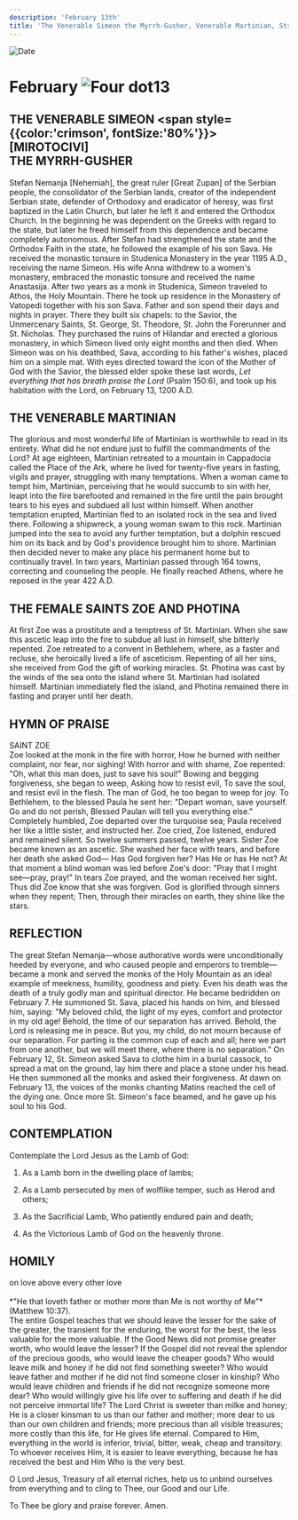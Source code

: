 ```yaml
---
description: 'February 13th'
title: 'The Venerable Simeon the Myrrh-Gusher, Venerable Martinian, Sts. Zoe and Photina'
---
```


<RunningHead />
<Image src="/title-imprint.png" height={68} width={50} alt="Date" className="title-imprint"/>

# <div id="date">February <Image className="four-dot" src="/four-dot.png" height={15} width={15} alt="Four dot" />13</div>

## THE VENERABLE SIMEON <span style={{color:'crimson', fontSize:'80%'}}>[MIROTOCIVI]</span><br />THE MYRRH-GUSHER

Stefan Nemanja [Nehemiah], the great ruler [Great Zupan] of the Serbian people, the consolidator of the Serbian lands, creator of the independent Serbian state, defender of Orthodoxy and eradicator of heresy, was first baptized in the Latin Church, but later he left it and entered the Orthodox Church. In the beginning he was dependent on the Greeks with regard to the state, but later he freed himself from this dependence and became completely autonomous. After Stefan had strengthened the state and the Orthodox Faith in the state, he followed the example of his son Sava. He received the monastic tonsure in Studenica Monastery in the year 1195 A.D., receiving the name Simeon. His wife Anna withdrew to a women's monastery, embraced the monastic tonsure and received the name Anastasija. After two years as a monk in Studenica, Simeon traveled to Athos, the Holy Mountain. There he took up residence in the Monastery of Vatopedi together with his son Sava. Father and son spend their days and nights in prayer. There they built six chapels: to the Savior, the Unmercenary Saints, St. George, St. Theodore, St. John the Forerunner and St. Nicholas. They purchased the ruins of Hilandar and erected a glorious monastery, in which Simeon lived only eight months and then died. When Simeon was on his deathbed, Sava, according to his father's wishes, placed him on a simple mat. With eyes directed toward the icon of the Mother of God with the Savior, the blessed elder spoke these last words, *Let everything that has breath praise the Lord* (Psalm 150:6), and took up his habitation with the Lord, on February 13, 1200 A.D.

## THE VENERABLE MARTINIAN

The glorious and most wonderful life of Martinian is worthwhile to read in its entirety. What did he not endure just to fulfill the commandments of the Lord? At age eighteen, Martinian retreated to a mountain in Cappadocia called the Place of the Ark, where he lived for twenty-five years in fasting, vigils and prayer, struggling with many temptations. When a woman came to tempt him, Martinian, perceiving that he would succumb to sin with her, leapt into the fire barefooted and remained in the fire until the pain brought tears to his eyes and subdued all lust within himself. When another temptation erupted, Martinian fled to an isolated rock in the sea and lived there. Following a shipwreck, a young woman swam to this rock. Martinian jumped into the sea to avoid any further temptation, but a dolphin rescued him on its back and by God's providence brought him to shore. Martinian then decided never to make any place his permanent home but to continually travel. In two years, Martinian passed through 164 towns, correcting and counseling the people. He finally reached Athens, where he reposed in the year 422 A.D.

## THE FEMALE SAINTS ZOE AND PHOTINA

At first Zoe was a prostitute and a temptress of St. Martinian. When she saw this ascetic leap into the fire to subdue all lust in himself, she bitterly repented. Zoe retreated to a convent in Bethlehem, where, as a faster and recluse, she heroically lived a life of asceticism. Repenting of all her sins, she received from God the gift of working miracles. St. Photina was cast by the winds of the sea onto the island where St. Martinian had isolated himself. Martinian immediately fled the island, and Photina remained there in fasting and prayer until her death.


## HYMN OF PRAISE
<div style={{textAlign:'center', color:'crimson', fontWeight:'bold'}}>
SAINT ZOE
</div>
Zoe looked at the monk in the fire with horror,  
How he burned with neither complaint, nor fear, nor sighing!  
With horror and with shame, Zoe repented:  
"Oh, what this man does, just to save his soul!"  
Bowing and begging forgiveness, she began to weep,  
Asking how to resist evil,  
To save the soul, and resist evil in the flesh.  
The man of God, he too began to weep for joy.  
To Bethlehem, to the blessed Paula he sent her:  
"Depart woman, save yourself. Go and do not perish,  
Blessed Paulan will tell you everything else."  
Completely humbled, Zoe departed over the turquoise sea;  
Paula received her like a little sister, and instructed her.  
Zoe cried, Zoe listened, endured and remained silent.  
So twelve summers passed, twelve years.  
Sister Zoe became known as an ascetic.  
She washed her face with tears, and before her death she asked God—  
Has God forgiven her? Has He or has He not?  
At that moment a blind woman was led before Zoe's door:  
"Pray that I might see—pray, pray!"  
In tears Zoe prayed, and the woman received her sight.  
Thus did Zoe know that she was forgiven.  
God is glorified through sinners when they repent;  
Then, through their miracles on earth, they shine like the stars.  


## REFLECTION

The great Stefan Nemanja—whose authorative words were unconditionally heeded by everyone, and who caused people and emperors to tremble—became a monk and served the monks of the Holy Mountain as an ideal example of meekness, humility, goodness and piety. Even his death was the death of a truly godly man and spiritual director. He became bedridden on February 7. He summoned St. Sava, placed his hands on him, and blessed him, saying: "My beloved child, the light of my eyes, comfort and protector in my old age! Behold, the time of our separation has arrived. Behold, the Lord is releasing me in peace. But you, my child, do not mourn because of our separation. For parting is the common cup of each and all; here we part from one another, but we will meet there, where there is no separation." On February 12, St. Simeon asked Sava to clothe him in a burial cassock, to spread a mat on the ground, lay him there and place a stone under his head. He then summoned all the monks and asked their forgiveness. At dawn on February 13, the voices of the monks chanting Matins reached the cell of the dying one. Once more St. Simeon's face beamed, and he gave up his soul to his God.


## CONTEMPLATION

Contemplate the Lord Jesus as the Lamb of God:

1. As a Lamb born in the dwelling place of lambs;

2. As a Lamb persecuted by men of wolflike temper, such as Herod and others;

3. As the Sacrificial Lamb, Who patiently endured pain and death;

4. As the Victorious Lamb of God on the heavenly throne.


## HOMILY
<div style={{textAlign:'center', color:'crimson', fontWeight:'bold'}}>
on love above every other love
</div><br /><div style={{textAlign:'right'}}>
*"He that loveth father or mother more than Me is not worthy of Me"* (Matthew 10:37).
</div>
The entire Gospel teaches that we should leave the lesser for the sake of the greater, the transient for the enduring, the worst for the best, the less valuable for the more valuable. If the Good News did not promise greater worth, who would leave the lesser? If the Gospel did not reveal the splendor of the precious goods, who would leave the cheaper goods? Who would leave milk and honey if he did not find something sweeter? Who would leave father and mother if he did not find someone closer in kinship? Who would leave children and friends if he did not recognize someone more dear? Who would willingly give his life over to suffering and death if he did not perceive immortal life? The Lord Christ is sweeter than milke and honey; He is a closer kinsman to us than our father and mother; more dear to us than our own children and friends; more precious than all visible treasures; more costly than this life, for He gives life eternal. Compared to Him, everything in the world is inferior, trivial, bitter, weak, cheap and transitory. To whoever receives Him, it is easier to leave everything, because he has received the best and Him Who is the very best.

O Lord Jesus, Treasury of all eternal riches, help us to unbind ourselves from everything and to cling to Thee, our Good and our Life.

To Thee be glory and praise forever. Amen.